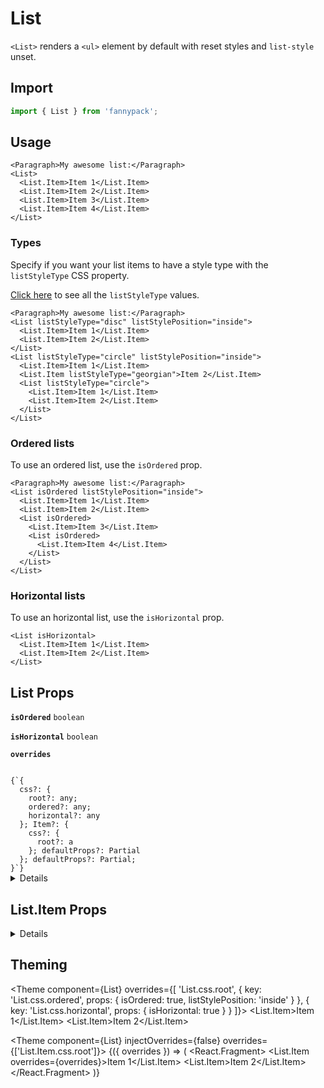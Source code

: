 
# List

`<List>` renders a `<ul>` element by default with reset styles and `list-style` unset.

## Import

```jsx
import { List } from 'fannypack';
```

## Usage

```jsx-live
<Paragraph>My awesome list:</Paragraph>
<List>
  <List.Item>Item 1</List.Item>
  <List.Item>Item 2</List.Item>
  <List.Item>Item 3</List.Item>
  <List.Item>Item 4</List.Item>
</List>
```

### Types

Specify if you want your list items to have a style type with the `listStyleType` CSS property.

[Click here](https://developer.mozilla.org/en-US/docs/Web/CSS/list-style-type) to see all the `listStyleType` values.

```jsx-live
<Paragraph>My awesome list:</Paragraph>
<List listStyleType="disc" listStylePosition="inside">
  <List.Item>Item 1</List.Item>
  <List.Item>Item 2</List.Item>
</List>
<List listStyleType="circle" listStylePosition="inside">
  <List.Item>Item 1</List.Item>
  <List.Item listStyleType="georgian">Item 2</List.Item>
  <List listStyleType="circle">
    <List.Item>Item 1</List.Item>
    <List.Item>Item 2</List.Item>
  </List>
</List>
```

### Ordered lists

To use an ordered list, use the `isOrdered` prop.

```jsx-live
<Paragraph>My awesome list:</Paragraph>
<List isOrdered listStylePosition="inside">
  <List.Item>Item 1</List.Item>
  <List.Item>Item 2</List.Item>
  <List isOrdered>
    <List.Item>Item 3</List.Item>
    <List isOrdered>
      <List.Item>Item 4</List.Item>
    </List>
  </List>
</List>
```

### Horizontal lists

To use an horizontal list, use the `isHorizontal` prop.

```jsx-live
<List isHorizontal>
  <List.Item>Item 1</List.Item>
  <List.Item>Item 2</List.Item>
</List>
```

## List Props

<!-- Automatically generated -->

**<Code marginRight="major-1">isOrdered</Code>** <Code fontSize="150" palette="primary">boolean</Code> 

<Box marginBottom="major-4" />

**<Code marginRight="major-1">isHorizontal</Code>** <Code fontSize="150" palette="primary">boolean</Code> 

<Box marginBottom="major-4" />

**<Code marginRight="major-1">overrides</Code>**  

<Code isBlock palette="primary" fontSize="150" padding="minor-1" marginBottom="major-2">
{`{
  css?: {
    root?: any;
    ordered?: any;
    horizontal?: any
  }; Item?: {
    css?: {
      root?: a
    }; defaultProps?: Partial<BoxProps>
  }; defaultProps?: Partial<ListProps>;
}`}
</Code>

<Box marginBottom="major-4" />

<details><Box use="summary" marginBottom="major-2">Inherits <code><strong>Box</strong></code> props</Box>

**<Code marginRight="major-1">use</Code>**  

<Code isBlock palette="primary" fontSize="150" padding="minor-1" marginBottom="major-2">
{`string
  | ComponentClass<any, any>
  | FunctionComponent<any>`}
</Code>

<Box marginBottom="major-4" />

**<Code marginRight="major-1">className</Code>** <Code fontSize="150" palette="primary">string</Code> 

<Box marginBottom="major-4" />

**<Code marginRight="major-1">children</Code>**  

<Code isBlock palette="primary" fontSize="150" padding="minor-1" marginBottom="major-2">
{`string
  | number
  | boolean
  | {}
  | ReactElement<any, string
  | ((props: any) => ReactElement<any, string
  | ...
  | (new (props: any) => Component<any, any, any>)>)
  | (new (props: any) => Component<any, any, any>)>
  | ReactNodeArray
  | ReactPortal
  | ((props: BoxProps) => ReactNode)`}
</Code>

<Box marginBottom="major-4" />

**<Code marginRight="major-1">altitude</Code>** <Code fontSize="150" palette="primary">string</Code> 

<Box marginBottom="major-4" />

**<Code marginRight="major-1">showBreakpoint</Code>** <Code fontSize="150" palette="primary">string</Code> 

<Box marginBottom="major-4" />

**<Code marginRight="major-1">hiddenBreakpoint</Code>** <Code fontSize="150" palette="primary">string</Code> 

<Box marginBottom="major-4" />

**<Code marginRight="major-1">elementRef</Code>** <Code fontSize="150" palette="primary">((instance: any) =&#62; void) | RefObject&#60;any&#62;</Code> 

<Box marginBottom="major-4" />

**<Code marginRight="major-1">themeKey</Code>** <Code fontSize="150" palette="primary">string</Code> 

<Box marginBottom="major-4" />

</details>
            

## List.Item Props

<!-- Automatically generated -->

<details><Box use="summary" marginBottom="major-2">Inherits <code><strong>Box</strong></code> props</Box>

**<Code marginRight="major-1">use</Code>**  

<Code isBlock palette="primary" fontSize="150" padding="minor-1" marginBottom="major-2">
{`string
  | ComponentClass<any, any>
  | FunctionComponent<any>`}
</Code>

<Box marginBottom="major-4" />

**<Code marginRight="major-1">className</Code>** <Code fontSize="150" palette="primary">string</Code> 

<Box marginBottom="major-4" />

**<Code marginRight="major-1">children</Code>**  

<Code isBlock palette="primary" fontSize="150" padding="minor-1" marginBottom="major-2">
{`string
  | number
  | boolean
  | {}
  | ReactElement<any, string
  | ((props: any) => ReactElement<any, string
  | ...
  | (new (props: any) => Component<any, any, any>)>)
  | (new (props: any) => Component<any, any, any>)>
  | ReactNodeArray
  | ReactPortal
  | ((props: BoxProps) => ReactNode)`}
</Code>

<Box marginBottom="major-4" />

**<Code marginRight="major-1">altitude</Code>** <Code fontSize="150" palette="primary">string</Code> 

<Box marginBottom="major-4" />

**<Code marginRight="major-1">showBreakpoint</Code>** <Code fontSize="150" palette="primary">string</Code> 

<Box marginBottom="major-4" />

**<Code marginRight="major-1">hiddenBreakpoint</Code>** <Code fontSize="150" palette="primary">string</Code> 

<Box marginBottom="major-4" />

**<Code marginRight="major-1">overrides</Code>**  

<Code isBlock palette="primary" fontSize="150" padding="minor-1" marginBottom="major-2">
{`{
  altitudes?: AltitudesThemeConfig;
  borders?: BordersThemeConfig;
  borderRadii?: BorderRadiiThemeConfig;
  breakpoints?: BreakpointsThemeConfig;
  fontSizes?: FontSizeThemeConfig;
  fontWeights?: FontWeightsThemeConfig;
  ... 67 more ...;
  Template?: TemplateThemeConfig;
}`}
</Code>

<Box marginBottom="major-4" />

**<Code marginRight="major-1">elementRef</Code>** <Code fontSize="150" palette="primary">((instance: any) =&#62; void) | RefObject&#60;any&#62;</Code> 

<Box marginBottom="major-4" />

**<Code marginRight="major-1">themeKey</Code>** <Code fontSize="150" palette="primary">string</Code> 

<Box marginBottom="major-4" />

</details>
            

## Theming

<Theme
  component={List}
  overrides={[
    'List.css.root',
    { key: 'List.css.ordered', props: { isOrdered: true, listStylePosition: 'inside' } },
    { key: 'List.css.horizontal', props: { isHorizontal: true } }
  ]}>
  <List.Item>Item 1</List.Item>
  <List.Item>Item 2</List.Item>
</Theme>

<Theme
  component={List}
  injectOverrides={false}
  overrides={['List.Item.css.root']}>
  {({ overrides }) => (
    <React.Fragment>
      <List.Item overrides={overrides}>Item 1</List.Item>
      <List.Item>Item 2</List.Item>
    </React.Fragment>
  )}
</Theme>
